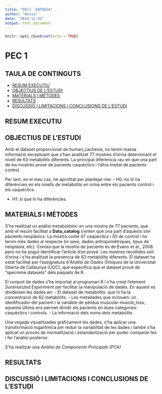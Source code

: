 ```yaml
---
title: "PEC1 -ENTREGA"
author: "Ànnia"
date: "2024-11-02"
output: html_document
---
```


```r
knitr::opts_chunk$set(echo = TRUE)
```

# PEC 1

## TAULA DE CONTINGUTS

-   [RESUM EXECUTIU](#resum-executiu)
-   [OBJECTIUS DE L'ESTUDI](#objectius-de-lestudi)
-   [MATERIALS I MÈTODES](#materials-i-mètodes)
-   [RESULTATS](#resultats)
-   [DISCUSSIÓ I LIMITACIONS I CONCLUSIONS DE L'ESTUDI](#discussio-i-limitacions-i-conclusions-de-lestudi)

## RESUM EXECUTIU {#resum-executiu}

## OBJECTIUS DE L'ESTUDI {#objectius-de-lestudi}

Amb el dataset proporcionat de human_cachexia, no tenim massa informació exceptuant que s'han analitzat 77 mostres d'orina determinant el nivell de 63 metabòlits diferents. La principal diferènicia rau en que una part de les mostres prové de pacients caquèctics i l'altra meitat de pacients control.

Per tant, en el meu cas, he aprofitat per plantejar-me: - H0: no hi ha diferències en els nivells de metabòlits en orina entre els pacients control i els caquèctics.

-   H1: sí que hi ha diferències.

## MATERIALS I MÈTODES {#materials-i-mètodes}

S'ha realitzat un anàlisi metabolòmic en una mostra de 77 pacients, que amb el resum facilitat a **Data_catalog** s'enten que una part d'aquests són pacients neoplàsics. La mostra conté 47 caquèctics i 30 de control i no tenim més dades al respecte (ni sexe, dades antropomètriques, tipus de neoplàsia, etc). Consta que la mostra de pacients és de Evans et al., 2008 però no he pogut identificar l'article d'on prové. Les mostres recollides són d'orina i s'ha analitzat la presència de 63 metabòlits diferents. El dataset ha estat facilitat per l'assignatura d'*Ànàlisi de Dades Òmiques* de la Universitat Oberta de Catalunya (UOC), que especifica que el dataset prové de "specmine.datasets" dels paquets de R.

El conjunt de dades s'ha importat al programari R i s'ha creat l'element *Summarized Experiment* per facilitar la manipulació de dades. En aquest es divideixen les dades en: - El dataset de metabòlits: que hi ha la concentració de 62 metabòlits. - Les metadades que inclouen: un identificador del pacient i la variable de pèrdua muscular muscle_loss; aquesta última ens permet dividir els pacients en dues categories: caquèctics i controls. - La informació dels noms dels metabòlits .

Una vegada visualitzades gràficament les dades, s'ha aplicar una transformació logarítmica per reduir la variabilitat de les dades i també s'ha aplicat un procés de normalització i estandarització per poder comparar-les i fer l'anàlisi posterior.

S'ha realitzar una *Anàlisi de Components Principals (PCA)*

## RESULTATS {#resultats}

## DISCUSSIÓ I LIMITACIONS I CONCLUSIONS DE L'ESTUDI
